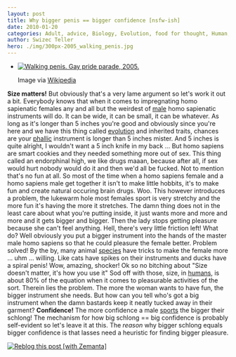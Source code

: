 ```yaml
---
layout: post
title: Why bigger penis == bigger confidence [nsfw-ish]
date: 2010-01-20
categories: Adult, advice, Biology, Evolution, food for thought, Human, intrigues, Male, Species
author: Swizec Teller
hero: ./img/300px-2005_walking_penis.jpg
---
```


-   [![Walking penis. Gay pride parade, 2005.](./img/300px-2005_walking_penis.jpg "Walking penis. Gay pride parade, 2005.")](http://commons.wikipedia.org/wiki/Image:2005_walking_penis.jpg)

    Image via [Wikipedia](http://commons.wikipedia.org/wiki/Image:2005_walking_penis.jpg)

**Size matters!** But obviously that's a very lame argument so let's work it out a bit. Everybody knows that when it comes to impregnating homo sapienatic females any and all but the weirdest of [male](http://en.wikipedia.org/wiki/Male "Male") homo sapienatic instruments will do. It can be wide, it can be small, it can be whatever. As long as it's longer than 5 inches you're good and obviously since you're here and we have this thing called [evolution](http://en.wikipedia.org/wiki/Evolution "Evolution") and inherited traits, chances are your [phallic](http://en.wikipedia.org/wiki/Phallus "Phallus") instrument is longer than 5 inches mister. And 5 inches is quite alright, I wouldn't want a 5 inch knife in my back ... But homo sapiens are smart cookies and they needed something more out of sex. This thing called an endorphinal high, we like drugs maaan, because after all, if sex would hurt nobody would do it and then we'd all be fucked. Not to mention that's no fun at all. So most of the time when a homo sapiens female and a homo sapiens male get together it isn't to make little hobbits, it's to make fun and create natural occuring brain drugs. Woo. This however introduces a problem, the lukewarm hole most females sport is very stretchy and the more fun it's having the more it stretches. The damn thing does not in the least care about what you're putting inside, it just wants more and more and more and it gets bigger and bigger. Then the lady stops getting pleasure because she can't feel anything. Hell, there's very little friction left! What do? Well obviously you put a bigger instrument into the hands of the master male homo sapiens so that he could pleasure the female better. Problem solved! By the by, many animal [species](http://en.wikipedia.org/wiki/Species "Species") have tricks to make the female more ... uhm ... willing. Like cats have spikes on their instruments and ducks have a spiral penis! Wow, amazing, shocker! Ok so no bitching about "Size doesn't matter, it's how you use it" Sod off with those, size, in [humans](http://en.wikipedia.org/wiki/Human "Human"), is about 80% of the equation when it comes to pleasurable activities of the sort. Therein lies the problem. The more the woman wants to have fun, the bigger instrument she needs. But how can you tell who's got a big instrument when the damn bastards keep it neatly tucked away in their garment? **Confidence!** The more confidence a male [sports](http://en.wikipedia.org/wiki/Sport "Sport") the bigger their schlong! The mechanism for how big schlong == big confidence is probably self-evident so let's leave it at this. The _reason_ why bigger schlong equals bigger confidence is that lasses need a heuristic for finding bigger pleasure.

[![Reblog this post \[with Zemanta\]](http://img.zemanta.com/reblog_e.png?x-id=620b4d5a-69f5-487e-97eb-1b503a0ca9bf)](http://reblog.zemanta.com/zemified/620b4d5a-69f5-487e-97eb-1b503a0ca9bf/ "Reblog this post \[with Zemanta]")
